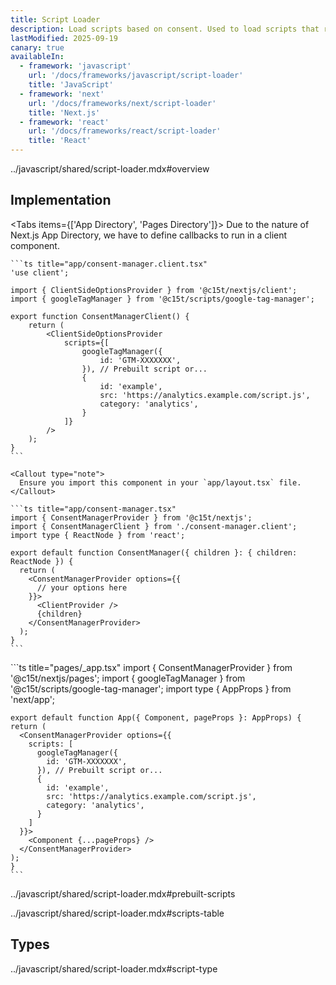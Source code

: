 ```yaml
---
title: Script Loader
description: Load scripts based on consent. Used to load scripts that require the user's consent, such as analytics scripts.
lastModified: 2025-09-19
canary: true
availableIn:
  - framework: 'javascript'
    url: '/docs/frameworks/javascript/script-loader'
    title: 'JavaScript'
  - framework: 'next'
    url: '/docs/frameworks/next/script-loader'
    title: 'Next.js'
  - framework: 'react'
    url: '/docs/frameworks/react/script-loader'
    title: 'React'
---
```


<import>../javascript/shared/script-loader.mdx#overview</import>

## Implementation

<Tabs items={['App Directory', 'Pages Directory']}>
  <Tab value="App Directory">
    Due to the nature of Next.js App Directory, we have to define callbacks to run in a client component.

    ```ts title="app/consent-manager.client.tsx"
    'use client';

    import { ClientSideOptionsProvider } from '@c15t/nextjs/client';
    import { googleTagManager } from '@c15t/scripts/google-tag-manager';

    export function ConsentManagerClient() {
    	return (
    		<ClientSideOptionsProvider
    			scripts={[
    				googleTagManager({
    					id: 'GTM-XXXXXXX',
    				}), // Prebuilt script or...
    				{
    					id: 'example',
    					src: 'https://analytics.example.com/script.js',
    					category: 'analytics',
    				}
    			]}
    		/>
    	);
    }
    ```

    <Callout type="note">
      Ensure you import this component in your `app/layout.tsx` file.
    </Callout>

    ```ts title="app/consent-manager.tsx"
    import { ConsentManagerProvider } from '@c15t/nextjs';
    import { ConsentManagerClient } from './consent-manager.client';
    import type { ReactNode } from 'react';

    export default function ConsentManager({ children }: { children: ReactNode }) {
      return (
        <ConsentManagerProvider options={{
          // your options here
        }}>
          <ClientProvider />
          {children}
        </ConsentManagerProvider>
      );
    }
    ```
  </Tab>

  <Tab value="Pages Directory">
    ```ts title="pages/_app.tsx"
    import { ConsentManagerProvider } from '@c15t/nextjs/pages';
    import { googleTagManager } from '@c15t/scripts/google-tag-manager';
    import type { AppProps } from 'next/app';

    export default function App({ Component, pageProps }: AppProps) {
    return (
      <ConsentManagerProvider options={{
        scripts: [
          googleTagManager({
            id: 'GTM-XXXXXXX',
          }), // Prebuilt script or...
          {
            id: 'example',
            src: 'https://analytics.example.com/script.js',
            category: 'analytics',
          }
        ]
      }}>
        <Component {...pageProps} />
      </ConsentManagerProvider>
    );
    }
    ```
  </Tab>
</Tabs>

<import>../javascript/shared/script-loader.mdx#prebuilt-scripts</import>

<import>../javascript/shared/script-loader.mdx#scripts-table</import>

## Types

<import>../javascript/shared/script-loader.mdx#script-type</import>

